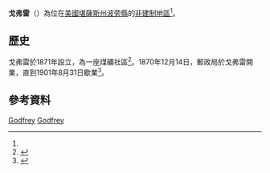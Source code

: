 {{noteTA
|1=zh-hans:县;zh-hk:縣;zh-tw:郡;
}}
{{Infobox settlement
|official_name = 戈弗雷
|native_name = Godfrey
|settlement_type = [[非建制地區|非建制地區]] 
|nickname = 
|motto =
|pushpin_map=USA Kansas
|coordinates_region = US-KS
|subdivision_type = [[世界政區索引|國家]]
|subdivision_name = [[美国|美国]]
|subdivision_type1 = [[美國行政區劃|州]]
|subdivision_name1 = [[堪薩斯州|堪薩斯州]]
|subdivision_type2 = [[堪薩斯州行政區劃|縣]]
|subdivision_name2 = [[波旁縣_(堪薩斯州)|波旁縣]]
|unit_pref  =  
|area_footnotes = 
|area_magnitude = 
|area_total_km2 = 
|population_as_of = 
|population_footnotes = 
|population_total = 
|population_density_km2 = 
|timezone = [[北美中部时区|CST]]
|utc_offset = -6
|timezone_DST = CDT
|utc_offset_DST = -5
|elevation_footnotes = 
|elevation_m = 293
|elevation_ft = 961
|latd = 37 |latm = 45 |lats = 42 |latNS = N
|longd = 94 |longm = 42 |longs = 36 |longEW = W
|coordinates_display=%
|area_code =
|blank_name = [[地名信息系统|GNIS]] ID
|blank_info = 484699<ref name=gnis>{{GNIS|484699|name=Godfrey, Kansas}}</ref>
|website = 
}}

'''戈弗雷'''（{{lang-en|'''Godfrey'''}}）為位在[[美國|美國]][[堪薩斯州|堪薩斯州]][[波旁縣_(堪薩斯州)|波旁縣]]的[[非建制地區|非建制地區]]<ref name=gnis/>。

==歷史==
戈弗雷於1871年設立，為一座煤礦社區<ref>{{cite news | url=https://news.google.com/newspapers?id=xdchAAAAIBAJ&sjid=bp8FAAAAIBAJ&pg=1319%2C4231292 | title=Many Towns Have Disappeared | work=The Fort Scott Tribune | date=Jul 16, 1976 | accessdate=16 May 2015 | pages=2C | archive-date=2016-04-13 | archive-url=https://web.archive.org/web/20160413180749/https://news.google.com/newspapers?id=xdchAAAAIBAJ&sjid=bp8FAAAAIBAJ&pg=1319,4231292 | dead-url=no }}</ref>。1870年12月14日，郵政局於戈弗雷開業，直到1901年8月31日歇業<ref>{{cite web | title=Kansas Post Offices, 1828-1961 | url=http://www.kshs.org/geog/geog_postoffices/search/county:BB | publisher=Kansas Historical Society | accessdate=August 2, 2014 | archive-date=2016-04-08 | archive-url=https://web.archive.org/web/20160408012043/http://www.kshs.org/geog/geog_postoffices/search/county:BB | dead-url=no }}</ref>。

==參考資料==
{{Reflist}}

{{波旁縣 (堪薩斯州)}}

[[Category:波旁縣非建制地區_(堪薩斯州)|Godfrey]]
[[Category:堪薩斯州非建制地區|Godfrey]]

{{BourbonCountyKS-geo-stub}}